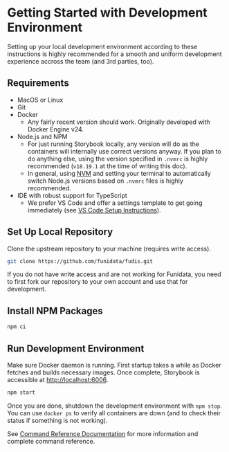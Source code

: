 
<Meta title="Documentation/Development/Getting Started" />

# Getting Started with Development Environment

Setting up your local development environment according to these instructions is highly recommended for a smooth and uniform development experience accross the team (and 3rd parties, too).

## Requirements

* MacOS or Linux
* Git
* Docker
  * Any fairly recent version should work. Originally developed with Docker Engine v24.
* Node.js and NPM
  * For just running Storybook locally, any version will do as the containers will internally use correct versions anyway. If you plan to do anything else, using the version specified in `.nvmrc` is highly recommended (`v18.19.1` at the time of writing this doc).
  * In general, using [NVM](https://github.com/nvm-sh/nvm) and setting your terminal to automatically switch Node.js versions based on `.nvmrc` files is highly recommended.
* IDE with robust support for TypeScript
  * We prefer VS Code and offer a settings template to get going immediately (see [VS Code Setup Instructions](/docs/documentation-development-tooling-setup-vs-code--documentation)).

## Set Up Local Repository

Clone the upstream repository to your machine (requires write access).

```bash
git clone https://github.com/funidata/fudis.git
```

If you do not have write access and are not working for Funidata, you need to first fork our repository to your own account and use that for development.

## Install NPM Packages

```bash
npm ci
```

## Run Development Environment

Make sure Docker daemon is running. First startup takes a while as Docker fetches and builds necessary images. Once complete, Storybook is accessible at [http://localhost:6006](http://localhost:6006).

```bash
npm start
```

Once you are done, shutdown the development environment with `npm stop`. You can use `docker ps` to verify all containers are down (and to check their status if something is not working).

See [Command Reference Documentation](/docs/documentation-development-tooling-command-reference--documentation) for more information and complete command reference.
